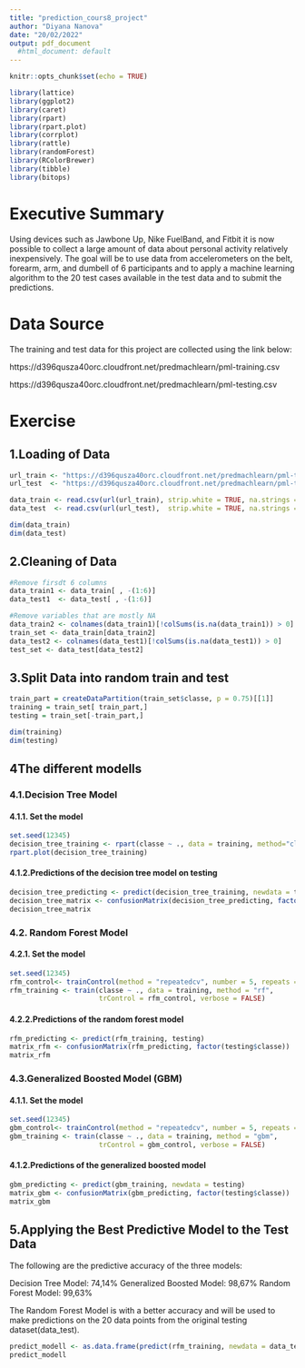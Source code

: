 ```yaml
---
title: "prediction_cours8_project"
author: "Diyana Nanova"
date: "20/02/2022"
output: pdf_document
  #html_document: default
---
```


```r
knitr::opts_chunk$set(echo = TRUE)
```

```r
library(lattice)
library(ggplot2)
library(caret)
library(rpart)
library(rpart.plot)
library(corrplot)
library(rattle)
library(randomForest)
library(RColorBrewer)
library(tibble)
library(bitops)
```


# Executive Summary 
Using devices such as Jawbone Up, Nike FuelBand, and Fitbit it is now possible to collect a large amount of data about personal activity relatively inexpensively.
The goal will be to use data from accelerometers on the belt, forearm, arm, and dumbell of 6 participants and to apply a machine learning algorithm to the 20 test cases available in the test data and to submit the predictions.

# Data Source
The training and test data for this project are collected using the link below:

https://d396qusza40orc.cloudfront.net/predmachlearn/pml-training.csv

https://d396qusza40orc.cloudfront.net/predmachlearn/pml-testing.csv

# Exercise
## 1.Loading of Data
```r
url_train <- "https://d396qusza40orc.cloudfront.net/predmachlearn/pml-training.csv"
url_test  <- "https://d396qusza40orc.cloudfront.net/predmachlearn/pml-testing.csv"

data_train <- read.csv(url(url_train), strip.white = TRUE, na.strings = c("NA",""))
data_test  <- read.csv(url(url_test),  strip.white = TRUE, na.strings = c("NA",""))

dim(data_train)
dim(data_test)
```



## 2.Cleaning of Data
```r
#Remove firsdt 6 columns
data_train1 <- data_train[ , -(1:6)]
data_test1  <- data_test[ , -(1:6)]

#Remove variables that are mostly NA
data_train2 <- colnames(data_train1)[!colSums(is.na(data_train1)) > 0]
train_set <- data_train[data_train2]
data_test2 <- colnames(data_test1)[!colSums(is.na(data_test1)) > 0]
test_set <- data_test[data_test2]
```


## 3.Split Data into random train and test
```r
train_part = createDataPartition(train_set$classe, p = 0.75)[[1]]
training = train_set[ train_part,]
testing = train_set[-train_part,]

dim(training)
dim(testing)
```

## 4The different modells

### 4.1.Decision Tree Model
#### 4.1.1. Set the model
```r
set.seed(12345)
decision_tree_training <- rpart(classe ~ ., data = training, method="class")
rpart.plot(decision_tree_training)
```

#### 4.1.2.Predictions of the decision tree model on testing
```r
decision_tree_predicting <- predict(decision_tree_training, newdata = testing, type="class")
decision_tree_matrix <- confusionMatrix(decision_tree_predicting, factor(testing$classe))
decision_tree_matrix
```

### 4.2. Random Forest Model
#### 4.2.1. Set the model
```r
set.seed(12345)
rfm_control<- trainControl(method = "repeatedcv", number = 5, repeats = 2)
rfm_training <- train(classe ~ ., data = training, method = "rf",
                      trControl = rfm_control, verbose = FALSE)
```

#### 4.2.2.Predictions of the random forest model
```r
rfm_predicting <- predict(rfm_training, testing)
matrix_rfm <- confusionMatrix(rfm_predicting, factor(testing$classe))
matrix_rfm
```

### 4.3.Generalized Boosted Model (GBM)
#### 4.1.1. Set the model
```r
set.seed(12345)
gbm_control<- trainControl(method = "repeatedcv", number = 5, repeats = 2)
gbm_training <- train(classe ~ ., data = training, method = "gbm",
                      trControl = gbm_control, verbose = FALSE)
```

#### 4.1.2.Predictions of the generalized boosted model
```r
gbm_predicting <- predict(gbm_training, newdata = testing)
matrix_gbm <- confusionMatrix(gbm_predicting, factor(testing$classe))
matrix_gbm
```


## 5.Applying the Best Predictive Model to the Test Data

The following are the predictive accuracy of the three models:
  
Decision Tree Model: 74,14%
Generalized Boosted Model:  98,67%
Random Forest Model:  99,63%

The Random Forest Model is with a better accuracy and will be used to make predictions on the 20 data points from the original testing dataset(data_test).

```r
predict_modell <- as.data.frame(predict(rfm_training, newdata = data_test))
predict_modell
```

